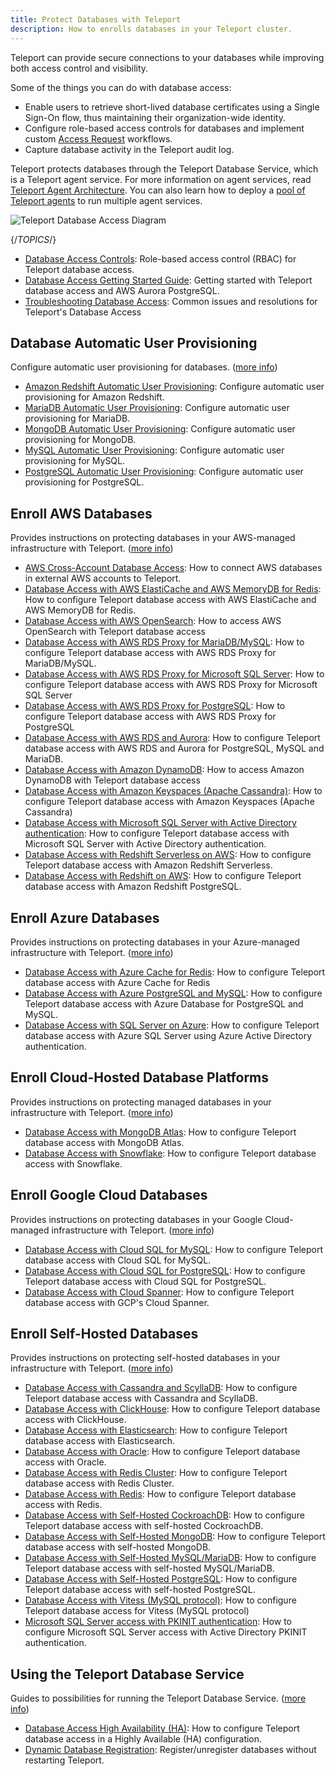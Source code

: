 ```yaml
---
title: Protect Databases with Teleport
description: How to enrolls databases in your Teleport cluster.
---
```


Teleport can provide secure connections to your databases while improving both
access control and visibility.

Some of the things you can do with database access:

- Enable users to retrieve short-lived database certificates using a Single Sign-On
  flow, thus maintaining their organization-wide identity.
- Configure role-based access controls for databases and implement custom
  [Access Request](../access-controls/access-requests.mdx) workflows.
- Capture database activity in the Teleport audit log.

Teleport protects databases through the Teleport Database Service, which is a
Teleport agent service. For more information on agent services, read [Teleport
Agent Architecture](../architecture/agents.mdx). You can also learn how to
deploy a [pool of Teleport agents](../agents/introduction.mdx) to run multiple
agent services.

![Teleport Database Access Diagram](../../../img/database-access/architecture.svg)

{/*TOPICS*/}

- [Database Access Controls](database-access/rbac.mdx): Role-based access control (RBAC) for Teleport database access.
- [Database Access Getting Started Guide](database-access/getting-started.mdx): Getting started with Teleport database access and AWS Aurora PostgreSQL.
- [Troubleshooting Database Access](database-access/troubleshooting.mdx): Common issues and resolutions for Teleport's Database Access

## Database Automatic User Provisioning

Configure automatic user provisioning for databases. ([more info](database-access/auto-user-provisioning.mdx))

- [Amazon Redshift Automatic User Provisioning](database-access/auto-user-provisioning/aws-redshift.mdx): Configure automatic user provisioning for Amazon Redshift.
- [MariaDB Automatic User Provisioning](database-access/auto-user-provisioning/mariadb.mdx): Configure automatic user provisioning for MariaDB.
- [MongoDB Automatic User Provisioning](database-access/auto-user-provisioning/mongodb.mdx): Configure automatic user provisioning for MongoDB.
- [MySQL Automatic User Provisioning](database-access/auto-user-provisioning/mysql.mdx): Configure automatic user provisioning for MySQL.
- [PostgreSQL Automatic User Provisioning](database-access/auto-user-provisioning/postgres.mdx): Configure automatic user provisioning for PostgreSQL.

## Enroll AWS Databases

Provides instructions on protecting databases in your AWS-managed infrastructure with Teleport. ([more info](database-access/enroll-aws-databases.mdx))

- [AWS Cross-Account Database Access](database-access/enroll-aws-databases/aws-cross-account.mdx): How to connect AWS databases in external AWS accounts to Teleport.
- [Database Access with AWS ElastiCache and AWS MemoryDB for Redis](database-access/enroll-aws-databases/redis-aws.mdx): How to configure Teleport database access with AWS ElastiCache and AWS MemoryDB for Redis.
- [Database Access with AWS OpenSearch](database-access/enroll-aws-databases/aws-opensearch.mdx): How to access AWS OpenSearch with Teleport database access
- [Database Access with AWS RDS Proxy for MariaDB/MySQL](database-access/enroll-aws-databases/rds-proxy-mysql.mdx): How to configure Teleport database access with AWS RDS Proxy for MariaDB/MySQL.
- [Database Access with AWS RDS Proxy for Microsoft SQL Server](database-access/enroll-aws-databases/rds-proxy-sqlserver.mdx): How to configure Teleport database access with AWS RDS Proxy for Microsoft SQL Server
- [Database Access with AWS RDS Proxy for PostgreSQL](database-access/enroll-aws-databases/rds-proxy-postgres.mdx): How to configure Teleport database access with AWS RDS Proxy for PostgreSQL
- [Database Access with AWS RDS and Aurora](database-access/enroll-aws-databases/rds.mdx): How to configure Teleport database access with AWS RDS and Aurora for PostgreSQL, MySQL and MariaDB.
- [Database Access with Amazon DynamoDB](database-access/enroll-aws-databases/aws-dynamodb.mdx): How to access Amazon DynamoDB with Teleport database access
- [Database Access with Amazon Keyspaces (Apache Cassandra)](database-access/enroll-aws-databases/aws-cassandra-keyspaces.mdx): How to configure Teleport database access with Amazon Keyspaces (Apache Cassandra)
- [Database Access with Microsoft SQL Server with Active Directory authentication](database-access/enroll-aws-databases/sql-server-ad.mdx): How to configure Teleport database access with Microsoft SQL Server with Active Directory authentication.
- [Database Access with Redshift Serverless on AWS](database-access/enroll-aws-databases/redshift-serverless.mdx): How to configure Teleport database access with Amazon Redshift Serverless.
- [Database Access with Redshift on AWS](database-access/enroll-aws-databases/postgres-redshift.mdx): How to configure Teleport database access with Amazon Redshift PostgreSQL.

## Enroll Azure Databases

Provides instructions on protecting databases in your Azure-managed infrastructure with Teleport. ([more info](database-access/enroll-azure-databases.mdx))

- [Database Access with Azure Cache for Redis](database-access/enroll-azure-databases/azure-redis.mdx): How to configure Teleport database access with Azure Cache for Redis
- [Database Access with Azure PostgreSQL and MySQL](database-access/enroll-azure-databases/azure-postgres-mysql.mdx): How to configure Teleport database access with Azure Database for PostgreSQL and MySQL.
- [Database Access with SQL Server on Azure](database-access/enroll-azure-databases/azure-sql-server-ad.mdx): How to configure Teleport database access with Azure SQL Server using Azure Active Directory authentication.

## Enroll Cloud-Hosted Database Platforms

Provides instructions on protecting managed databases in your infrastructure with Teleport. ([more info](database-access/enroll-managed-databases.mdx))

- [Database Access with MongoDB Atlas](database-access/enroll-managed-databases/mongodb-atlas.mdx): How to configure Teleport database access with MongoDB Atlas.
- [Database Access with Snowflake](database-access/enroll-managed-databases/snowflake.mdx): How to configure Teleport database access with Snowflake.

## Enroll Google Cloud Databases

Provides instructions on protecting databases in your Google Cloud-managed infrastructure with Teleport. ([more info](database-access/enroll-google-cloud-databases.mdx))

- [Database Access with Cloud SQL for MySQL](database-access/enroll-google-cloud-databases/mysql-cloudsql.mdx): How to configure Teleport database access with Cloud SQL for MySQL.
- [Database Access with Cloud SQL for PostgreSQL](database-access/enroll-google-cloud-databases/postgres-cloudsql.mdx): How to configure Teleport database access with Cloud SQL for PostgreSQL.
- [Database Access with Cloud Spanner](database-access/enroll-google-cloud-databases/spanner.mdx): How to configure Teleport database access with GCP's Cloud Spanner.

## Enroll Self-Hosted Databases

Provides instructions on protecting self-hosted databases in your infrastructure with Teleport. ([more info](database-access/enroll-self-hosted-databases.mdx))

- [Database Access with Cassandra and ScyllaDB](database-access/enroll-self-hosted-databases/cassandra-self-hosted.mdx): How to configure Teleport database access with Cassandra and ScyllaDB.
- [Database Access with ClickHouse](database-access/enroll-self-hosted-databases/clickhouse-self-hosted.mdx): How to configure Teleport database access with ClickHouse.
- [Database Access with Elasticsearch](database-access/enroll-self-hosted-databases/elastic.mdx): How to configure Teleport database access with Elasticsearch.
- [Database Access with Oracle](database-access/enroll-self-hosted-databases/oracle-self-hosted.mdx): How to configure Teleport database access with Oracle.
- [Database Access with Redis Cluster](database-access/enroll-self-hosted-databases/redis-cluster.mdx): How to configure Teleport database access with Redis Cluster.
- [Database Access with Redis](database-access/enroll-self-hosted-databases/redis.mdx): How to configure Teleport database access with Redis.
- [Database Access with Self-Hosted CockroachDB](database-access/enroll-self-hosted-databases/cockroachdb-self-hosted.mdx): How to configure Teleport database access with self-hosted CockroachDB.
- [Database Access with Self-Hosted MongoDB](database-access/enroll-self-hosted-databases/mongodb-self-hosted.mdx): How to configure Teleport database access with self-hosted MongoDB.
- [Database Access with Self-Hosted MySQL/MariaDB](database-access/enroll-self-hosted-databases/mysql-self-hosted.mdx): How to configure Teleport database access with self-hosted MySQL/MariaDB.
- [Database Access with Self-Hosted PostgreSQL](database-access/enroll-self-hosted-databases/postgres-self-hosted.mdx): How to configure Teleport database access with self-hosted PostgreSQL.
- [Database Access with Vitess (MySQL protocol)](database-access/enroll-self-hosted-databases/vitess.mdx): How to configure Teleport database access for Vitess (MySQL protocol)
- [Microsoft SQL Server access with PKINIT authentication](database-access/enroll-self-hosted-databases/sql-server-ad-pkinit.mdx): How to configure Microsoft SQL Server access with Active Directory PKINIT authentication.

## Using the Teleport Database Service

Guides to possibilities for running the Teleport Database Service. ([more info](database-access/guides.mdx))

- [Database Access High Availability (HA)](database-access/guides/ha.mdx): How to configure Teleport database access in a Highly Available (HA) configuration.
- [Dynamic Database Registration](database-access/guides/dynamic-registration.mdx): Register/unregister databases without restarting Teleport.

